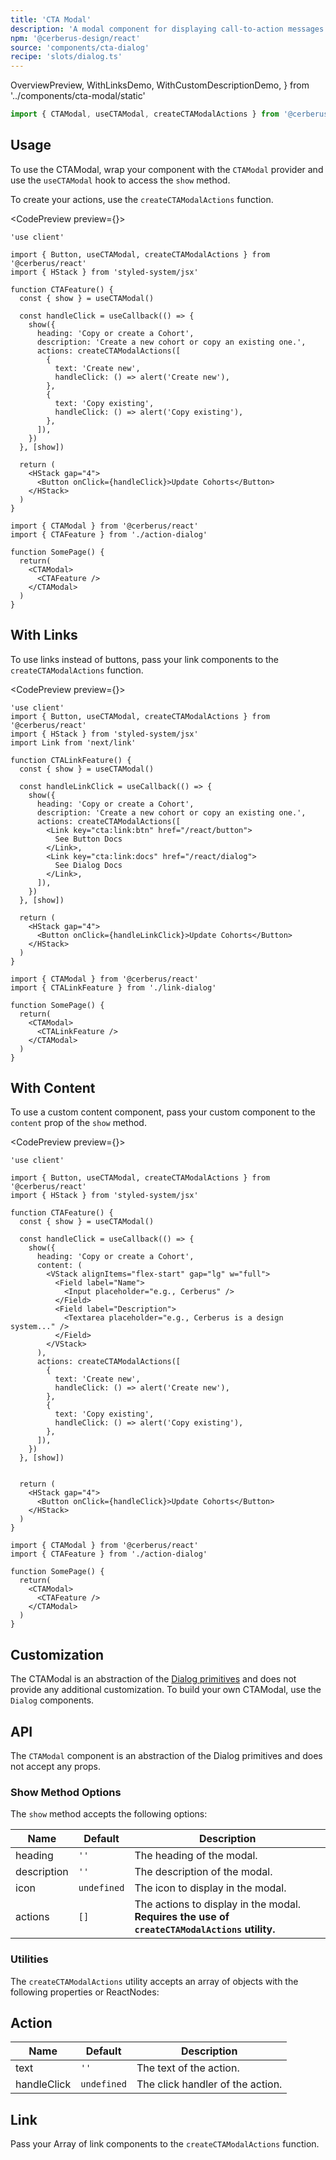```yaml
---
title: 'CTA Modal'
description: 'A modal component for displaying call-to-action messages.'
npm: '@cerberus-design/react'
source: 'components/cta-dialog'
recipe: 'slots/dialog.ts'
---
```


  OverviewPreview,
  WithLinksDemo,
  WithCustomDescriptionDemo,
} from '../components/cta-modal/static'

```ts
import { CTAModal, useCTAModal, createCTAModalActions } from '@cerberus/react'
```

## Usage

To use the CTAModal, wrap your component with the `CTAModal` provider and use the `useCTAModal` hook to access the `show` method.

To create your actions, use the `createCTAModalActions` function.

<CodePreview preview={<OverviewPreview />}>
```tsx title="action-dialog.tsx"
'use client'

import { Button, useCTAModal, createCTAModalActions } from '@cerberus/react'
import { HStack } from 'styled-system/jsx'

function CTAFeature() {
  const { show } = useCTAModal()

  const handleClick = useCallback(() => {
    show({
      heading: 'Copy or create a Cohort',
      description: 'Create a new cohort or copy an existing one.',
      actions: createCTAModalActions([
        {
          text: 'Create new',
          handleClick: () => alert('Create new'),
        },
        {
          text: 'Copy existing',
          handleClick: () => alert('Copy existing'),
        },
      ]),
    })
  }, [show])

  return (
    <HStack gap="4">
      <Button onClick={handleClick}>Update Cohorts</Button>
    </HStack>
  )
}
```
```tsx title="page.tsx"
import { CTAModal } from '@cerberus/react'
import { CTAFeature } from './action-dialog'

function SomePage() {
  return(
    <CTAModal>
      <CTAFeature />
    </CTAModal>
  )
}
```
</CodePreview>

## With Links

To use links instead of buttons, pass your link components to the `createCTAModalActions` function.

<CodePreview preview={<WithLinksDemo />}>
```tsx title="link-dialog.tsx"
'use client'
import { Button, useCTAModal, createCTAModalActions } from '@cerberus/react'
import { HStack } from 'styled-system/jsx'
import Link from 'next/link'

function CTALinkFeature() {
  const { show } = useCTAModal()

  const handleLinkClick = useCallback(() => {
    show({
      heading: 'Copy or create a Cohort',
      description: 'Create a new cohort or copy an existing one.',
      actions: createCTAModalActions([
        <Link key="cta:link:btn" href="/react/button">
          See Button Docs
        </Link>,
        <Link key="cta:link:docs" href="/react/dialog">
          See Dialog Docs
        </Link>,
      ]),
    })
  }, [show])

  return (
    <HStack gap="4">
      <Button onClick={handleLinkClick}>Update Cohorts</Button>
    </HStack>
  )
}
```
```tsx title="page.tsx"
import { CTAModal } from '@cerberus/react'
import { CTALinkFeature } from './link-dialog'

function SomePage() {
  return(
    <CTAModal>
      <CTALinkFeature />
    </CTAModal>
  )
}
```
</CodePreview>

## With Content

To use a custom content component, pass your custom component to the `content` prop of the `show` method.

<CodePreview preview={<WithCustomDescriptionDemo />}>
```tsx title="custom-description-dialog.tsx"
'use client'

import { Button, useCTAModal, createCTAModalActions } from '@cerberus/react'
import { HStack } from 'styled-system/jsx'

function CTAFeature() {
  const { show } = useCTAModal()

  const handleClick = useCallback(() => {
    show({
      heading: 'Copy or create a Cohort',
      content: (
        <VStack alignItems="flex-start" gap="lg" w="full">
          <Field label="Name">
            <Input placeholder="e.g., Cerberus" />
          </Field>
          <Field label="Description">
            <Textarea placeholder="e.g., Cerberus is a design system..." />
          </Field>
        </VStack>
      ),
      actions: createCTAModalActions([
        {
          text: 'Create new',
          handleClick: () => alert('Create new'),
        },
        {
          text: 'Copy existing',
          handleClick: () => alert('Copy existing'),
        },
      ]),
    })
  }, [show])


  return (
    <HStack gap="4">
      <Button onClick={handleClick}>Update Cohorts</Button>
    </HStack>
  )
}
```
```tsx title="page.tsx"
import { CTAModal } from '@cerberus/react'
import { CTAFeature } from './action-dialog'

function SomePage() {
  return(
    <CTAModal>
      <CTAFeature />
    </CTAModal>
  )
}
```
</CodePreview>

## Customization

The CTAModal is an abstraction of the [Dialog primitives](./dialog) and does not provide any additional customization. To build your own CTAModal, use the `Dialog` components.

## API

The `CTAModal` component is an abstraction of the Dialog primitives and does not accept any props.

### Show Method Options

The `show` method accepts the following options:

| Name     | Default | Description                            |
| -------- | ------- | -------------------------------------- |
| heading | `''` | The heading of the modal. |
| description | `''` | The description of the modal. |
| icon | `undefined` | The icon to display in the modal. |
| actions | `[]` | The actions to display in the modal. **Requires the use of `createCTAModalActions` utility.** |

### Utilities

The `createCTAModalActions` utility accepts an array of objects with the following properties or ReactNodes:

## Action

| Name     | Default | Description                            |
| -------- | ------- | -------------------------------------- |
| text | `''` | The text of the action. |
| handleClick | `undefined` | The click handler of the action. |

## Link

Pass your Array of link components to the `createCTAModalActions` function.